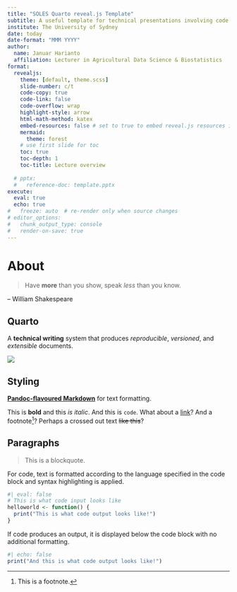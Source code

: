 ```yaml
---
title: "SOLES Quarto reveal.js Template"
subtitle: A useful template for technical presentations involving code and mathematics
institute: The University of Sydney
date: today
date-format: "MMM YYYY"
author: 
  name: Januar Harianto
  affiliation: Lecturer in Agricultural Data Science & Biostatistics
format:
  revealjs: 
    theme: [default, theme.scss]
    slide-number: c/t
    code-copy: true
    code-link: false
    code-overflow: wrap
    highlight-style: arrow
    html-math-method: katex
    embed-resources: false # set to true to embed reveal.js resources in the output
    mermaid:
      theme: forest
    # use first slide for toc
    toc: true
    toc-depth: 1
    toc-title: Lecture overview
    
  # pptx: 
  #   reference-doc: template.pptx
execute: 
  eval: true
  echo: true
#   freeze: auto  # re-render only when source changes
# editor_options: 
#   chunk_output_type: console
#   render-on-save: true
---
```



# About

> Have **more** than you show, speak *less* than you know. 

-- William Shakespeare

## Quarto

A **technical writing** system that produces *reproducible*, *versioned*, and *extensible* documents.

![](quarto-dark-bg.jpeg)

## Styling

[**Pandoc-flavoured Markdown**](https://quarto.org/docs/authoring/markdown-basics.html) for text formatting.

This is **bold** and this _is_ *italic*. And this is `code`. What about a [link](https://quarto.org)? And a footnote[^1]? Perhaps a crossed out text ~~like this~~?


## Paragraphs

> This is a blockquote.

For code, text is formatted according to the language specified in the code block and syntax highlighting is applied.

```r
#| eval: false
# This is what code input looks like
helloworld <- function() {
  print("This is what code output looks like!")
}
```


If code produces an output, it is displayed below the code block with no additional formatting.

```r
#| echo: false
print("And this is what code output looks like!")
```

[^1]: This is a footnote.